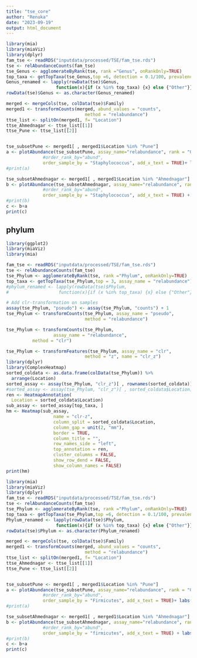 ```yaml
---
title: "tse_core"
author: "Renuka"
date: "2023-09-19"
output: html_document
---
```


```r
library(mia)
library(miaViz)
library(dplyr)
fam_tse <- readRDS("inputdata/processed/TSE/fam_tse.rds")
tse <- relAbundanceCounts(fam_tse)
tse_Genus <- agglomerateByRank(tse, rank ="Genus", onRankOnly=TRUE)
top_taxa <- getTopTaxa(tse_Genus,top =6, detection = 0.1/100, prevalence = 1/100, method = "prevalence", assay_name = "relabundance")
Genus_renamed <- lapply(rowData(tse)$Genus,
                   function(x){if (x %in% top_taxa) {x} else {"Other"}})
rowData(tse)$Genus <- as.character(Genus_renamed)

merged <- mergeCols(tse, colData(tse)$Family)
merged1 <- transformCounts(merged, abund_values = "counts",
                              method = "relabundance")
ttse_list <- splitOn(merged1, f= "Location")
ttse_Ahmednagar <- ttse_list[[1]]
ttse_Pune <- ttse_list[[2]]


tse_subsetPune <- merged1[ , merged1$Location %in% "Pune"]
a <- plotAbundance(tse_subsetPune, assay_name="relabundance", rank = "Genus",
              #order_rank_by="abund", 
              order_sample_by = "Staphylococcus", add_x_text = TRUE)+ labs(x = "Families", y = "Relative abundance (%)", title = "C. Pune")
#print(a)

tse_subsetAhmednagar <- merged1[ , merged1$Location %in% "Ahmednagar"]
b <- plotAbundance(tse_subsetAhmednagar, assay_name="relabundance", rank = "Genus",
              #order_rank_by="abund", 
              order_sample_by = "Staphylococcus", add_x_text = TRUE) + labs(x = "Families", y = "", title = "B. Ahmednagar") + theme(axis.text.y=element_blank())
#print(b)
c <- b+a
print(c)
```

## phylum

```r
library(ggplot2)
library(miaViz)
library(mia)

fam_tse <- readRDS("inputdata/processed/TSE/fam_tse.rds")
tse <- relAbundanceCounts(fam_tse)
tse_Phylum <- agglomerateByRank(tse, rank ="Phylum", onRankOnly=TRUE)
top_taxa <- getTopTaxa(tse_Phylum,top = 3, assay_name = "relabundance")
#phylum_renamed <- lapply(rowData(tse)$Phylum,
#                   function(x){if (x %in% top_taxa) {x} else {"Other"}})

# Add clr-transformation on samples
assay(tse_Phylum, "pseudo") <- assay(tse_Phylum, "counts") + 1
tse_Phylum <- transformCounts(tse_Phylum, assay_name = "pseudo",
                              method = "relabundance")

tse_Phylum <- transformCounts(tse_Phylum,
                  assay_name = "relabundance",
          method = "clr")

tse_Phylum <- transformFeatures(tse_Phylum, assay_name = "clr", 
                              method = "z", name = "clr_z")
library(dplyr)
library(ComplexHeatmap)
sorted_coldata <- as.data.frame(colData(tse_Phylum)) %>%
  arrange(Location)
sorted_assay <- assay(tse_Phylum, "clr_z")[ , rownames(sorted_coldata)]
#sorted_assay <- assay(tse_Phylum, "clr_z")[ , sorted_coldata$Location]
ren <- HeatmapAnnotation(
  Location = sorted_coldata$Location)
sub_assay <- sorted_assay[top_taxa, ]
hm <- Heatmap(sub_assay,
                  name = "clr-z",
                  column_split = sorted_coldata$Location,
                  column_gap = unit(2, "mm"),
                  border = TRUE,
                  column_title = "",
                  row_names_side = "left",
                  top_annotation = ren,
                  cluster_columns = FALSE,
                  show_row_dend = FALSE,
                  show_column_names = FALSE)
print(hm)
```



```r
library(mia)
library(miaViz)
library(dplyr)
fam_tse <- readRDS("inputdata/processed/TSE/fam_tse.rds")
tse <- relAbundanceCounts(fam_tse)
tse_Phylum <- agglomerateByRank(tse, rank ="Phylum", onRankOnly=TRUE)
top_taxa <- getTopTaxa(tse_Phylum,top =6, detection = 0.1/100, prevalence = 1/100, method = "prevalence", assay_name = "relabundance")
Phylum_renamed <- lapply(rowData(tse)$Phylum,
                   function(x){if (x %in% top_taxa) {x} else {"Other"}})
rowData(tse)$Phylum <- as.character(Phylum_renamed)

merged <- mergeCols(tse, colData(tse)$Family)
merged1 <- transformCounts(merged, abund_values = "counts",
                              method = "relabundance")
ttse_list <- splitOn(merged1, f= "Location")
ttse_Ahmednagar <- ttse_list[[1]]
ttse_Pune <- ttse_list[[2]]


tse_subsetPune <- merged1[ , merged1$Location %in% "Pune"]
a <- plotAbundance(tse_subsetPune, assay_name="relabundance", rank = "Genus",
              #order_rank_by="abund", 
              order_sample_by = "Firmicutes", add_x_text = TRUE)+ labs(x = "Families", y = "Relative abundance (%)", title = "C. Pune")
#print(a)

tse_subsetAhmednagar <- merged1[ , merged1$Location %in% "Ahmednagar"]
b <- plotAbundance(tse_subsetAhmednagar, assay_name="relabundance", rank = "Genus",
              #order_rank_by="abund", 
              order_sample_by = "firmicutes", add_x_text = TRUE) + labs(x = "Families", y = "", title = "C. Ahmednagar") + theme(axis.text.y=element_blank())
#print(b)
c <- b+a
print(c)
```
